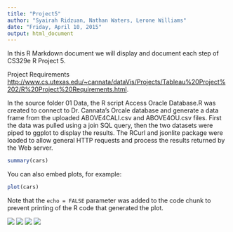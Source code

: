 ```yaml
---
title: "Project5"
author: "Syairah Ridzuan, Nathan Waters, Lerone Williams"
date: "Friday, April 10, 2015"
output: html_document
---
```


In this R Markdown document we will display and document each step of CS329e R Project 5.

Project Requirements <http://www.cs.utexas.edu/~cannata/dataVis/Projects/Tableau%20Project%202/R%20Project%20Requirements.html>.



In the source folder 01 Data, the R script Access Oracle Database.R was created to connect to Dr. Cannata's Orcale database and generate a data frame from the uploaded ABOVE4CALI.csv and ABOVE4OU.csv files. First the data was pulled using a join SQL query, then the two datasets were piped to ggplot to display the results. The RCurl and jsonlite package were loaded to allow general HTTP requests and process the results returned by the Web server.

```r
summary(cars)
```

You can also embed plots, for example:

```r
plot(cars)
```

Note that the `echo = FALSE` parameter was added to the code chunk to prevent printing of the R code that generated the plot.



![](./Relation-DistancetoAverageDelay.png)
![](./LineGraph-Avg(Delay)vsAge.png)
![](./Box&Whishkers-AgevsDelay.png)
![](./BarGraph-CarriervsAvg(Delay).png)





